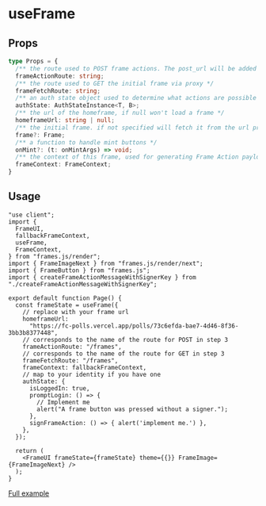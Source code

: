 # useFrame

## Props

```ts
type Props = {
  /** the route used to POST frame actions. The post_url will be added as a the `url` query parameter */
  frameActionRoute: string;
  /** the route used to GET the initial frame via proxy */
  frameFetchRoute: string;
  /** an auth state object used to determine what actions are possible */
  authState: AuthStateInstance<T, B>;
  /** the url of the homeframe, if null won't load a frame */
  homeframeUrl: string | null;
  /** the initial frame. if not specified will fetch it from the url prop */
  frame?: Frame;
  /** a function to handle mint buttons */
  onMint?: (t: onMintArgs) => void;
  /** the context of this frame, used for generating Frame Action payloads */
  frameContext: FrameContext;
}
```

## Usage

```tsx [frames.js/render/types.tsx]
"use client";
import {
  FrameUI,
  fallbackFrameContext,
  useFrame,
  FrameContext,
} from "frames.js/render";
import { FrameImageNext } from "frames.js/render/next";
import { FrameButton } from "frames.js";
import { createFrameActionMessageWithSignerKey } from "./createFrameActionMessageWithSignerKey";

export default function Page() {
  const frameState = useFrame({
    // replace with your frame url
    homeframeUrl:
      "https://fc-polls.vercel.app/polls/73c6efda-bae7-4d46-8f36-3bb3b8377448",
    // corresponds to the name of the route for POST in step 3
    frameActionRoute: "/frames",
    // corresponds to the name of the route for GET in step 3
    frameFetchRoute: "/frames",
    frameContext: fallbackFrameContext,
    // map to your identity if you have one
    authState: {
      isLoggedIn: true,
      promptLogin: () => {
        // Implement me
        alert("A frame button was pressed without a signer.");
      },
      signFrameAction: () => { alert('implement me.') },
    },
  });

  return (
    <FrameUI frameState={frameState} theme={{}} FrameImage={FrameImageNext} />
  );
}
```

[Full example](/guides/display-frames.mdx)
